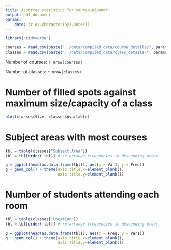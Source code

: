 ```yaml
---
title: Assorted statistics for course planner
output: pdf_document
params:
    date: !r as.character(Sys.Date())
---
```


```r
library("tidyverse")

courses = read.csv(paste("../data/compiled_data/course_details/", params$date, ".csv", sep=""))
classes = read.csv(paste("../data/compiled_data/class_details/", params$date, ".csv", sep=""))
```

Number of courses: ``r nrow(courses)``.

Number of classes: ``r nrow(classes)``.


# Number of filled spots against maximum size/capacity of a class

```r
plot(classes$Size, classes$Available)
```


# Subject areas with most courses

```r
tbl = table(classes["Subject.Area"])
tbl = tbl[order(-tbl)] # re-arrange frequencies in descending order

g = ggplot(head(as.data.frame(tbl)), aes(x = Var1, y = Freq))
g + geom_col() + theme(axis.title.x=element_blank(),
                       axis.title.y=element_blank())
```


# Number of students attending each room

```r
tbl = table(classes["Location"])
tbl = tbl[order(-tbl)] # re-arrange frequencies in descending order

g = ggplot(head(as.data.frame(tbl)), aes(x = Freq, y = Var1))
g + geom_col() + theme(axis.title.x=element_blank(),
                       axis.title.y=element_blank())
```

